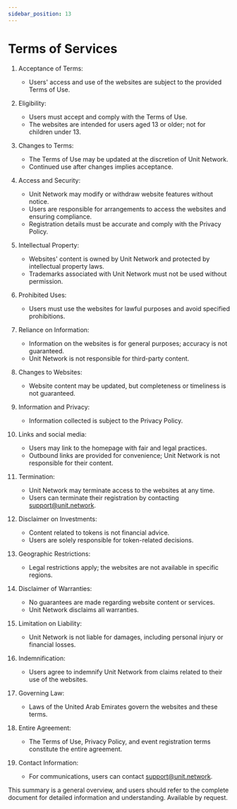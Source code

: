 ```yaml
---
sidebar_position: 13
---
```


# Terms of Services

1. Acceptance of Terms:
   - Users' access and use of the websites are subject to the provided Terms of Use.
2. Eligibility:
   - Users must accept and comply with the Terms of Use.
   - The websites are intended for users aged 13 or older; not for children under 13.
3. Changes to Terms:
   - The Terms of Use may be updated at the discretion of Unit Network.
   - Continued use after changes implies acceptance.
4. Access and Security:
   - Unit Network may modify or withdraw website features without notice.
   - Users are responsible for arrangements to access the websites and ensuring compliance.
   - Registration details must be accurate and comply with the Privacy Policy.
5. Intellectual Property:
   - Websites' content is owned by Unit Network and protected by intellectual property laws.
   - Trademarks associated with Unit Network must not be used without permission.
6. Prohibited Uses:
   - Users must use the websites for lawful purposes and avoid specified prohibitions.
7. Reliance on Information:
   - Information on the websites is for general purposes; accuracy is not guaranteed.
   - Unit Network is not responsible for third-party content.
8. Changes to Websites:
   - Website content may be updated, but completeness or timeliness is not guaranteed.
9. Information and Privacy:
   - Information collected is subject to the Privacy Policy.
10. Links and social media:

    - Users may link to the homepage with fair and legal practices.
    - Outbound links are provided for convenience; Unit Network is not responsible for their content.

11. Termination:

    - Unit Network may terminate access to the websites at any time.
    - Users can terminate their registration by contacting support@unit.network.

12. Disclaimer on Investments:

    - Content related to tokens is not financial advice.
    - Users are solely responsible for token-related decisions.

13. Geographic Restrictions:

    - Legal restrictions apply; the websites are not available in specific regions.

14. Disclaimer of Warranties:

    - No guarantees are made regarding website content or services.
    - Unit Network disclaims all warranties.

15. Limitation on Liability:

    - Unit Network is not liable for damages, including personal injury or financial losses.

16. Indemnification:

    - Users agree to indemnify Unit Network from claims related to their use of the websites.

17. Governing Law:

    - Laws of the United Arab Emirates govern the websites and these terms.

18. Entire Agreement:

    - The Terms of Use, Privacy Policy, and event registration terms constitute the entire agreement.

19. Contact Information:

    - For communications, users can contact support@unit.network.

This summary is a general overview, and users should refer to the complete document for detailed information and understanding. Available by request.
